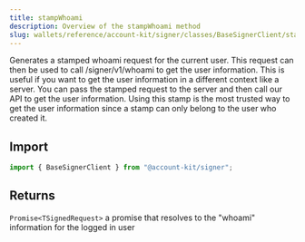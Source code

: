 ```yaml
---
title: stampWhoami
description: Overview of the stampWhoami method
slug: wallets/reference/account-kit/signer/classes/BaseSignerClient/stampWhoami
---
```




Generates a stamped whoami request for the current user. This request can then be used to call /signer/v1/whoami to get the user information.
This is useful if you want to get the user information in a different context like a server. You can pass the stamped request to the server
and then call our API to get the user information. Using this stamp is the most trusted way to get the user information since a stamp can only
belong to the user who created it.

## Import

```ts
import { BaseSignerClient } from "@account-kit/signer";
```

## Returns

`Promise<TSignedRequest>`
a promise that resolves to the "whoami" information for the logged in user
